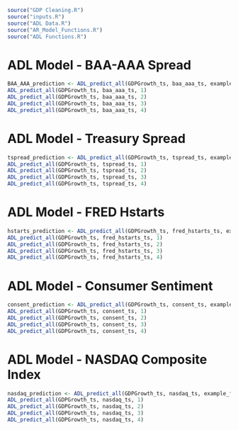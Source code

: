 
```r

source("GDP Cleaning.R")
source("inputs.R")
source("ADL Data.R")
source("AR_Model_Functions.R")
source("ADL Functions.R")

```


# ADL Model - BAA-AAA Spread 

```r

BAA_AAA_prediction <- ADL_predict_all(GDPGrowth_ts, baa_aaa_ts, example_fhorizon)
ADL_predict_all(GDPGrowth_ts, baa_aaa_ts, 1)
ADL_predict_all(GDPGrowth_ts, baa_aaa_ts, 2)
ADL_predict_all(GDPGrowth_ts, baa_aaa_ts, 3)
ADL_predict_all(GDPGrowth_ts, baa_aaa_ts, 4)

```

# ADL Model - Treasury Spread 

```r

tspread_prediction <- ADL_predict_all(GDPGrowth_ts, tspread_ts, example_fhorizon)
ADL_predict_all(GDPGrowth_ts, tspread_ts, 1)
ADL_predict_all(GDPGrowth_ts, tspread_ts, 2)
ADL_predict_all(GDPGrowth_ts, tspread_ts, 3)
ADL_predict_all(GDPGrowth_ts, tspread_ts, 4)

```




# ADL Model - FRED Hstarts

```r

hstarts_prediction <- ADL_predict_all(GDPGrowth_ts, fred_hstarts_ts, example_fhorizon)
ADL_predict_all(GDPGrowth_ts, fred_hstarts_ts, 1)
ADL_predict_all(GDPGrowth_ts, fred_hstarts_ts, 2)
ADL_predict_all(GDPGrowth_ts, fred_hstarts_ts, 3)
ADL_predict_all(GDPGrowth_ts, fred_hstarts_ts, 4)

```



# ADL Model - Consumer Sentiment

```r

consent_prediction <- ADL_predict_all(GDPGrowth_ts, consent_ts, example_fhorizon)
ADL_predict_all(GDPGrowth_ts, consent_ts, 1)
ADL_predict_all(GDPGrowth_ts, consent_ts, 2)
ADL_predict_all(GDPGrowth_ts, consent_ts, 3)
ADL_predict_all(GDPGrowth_ts, consent_ts, 4)

```

# ADL Model - NASDAQ Composite Index 

```r

nasdaq_prediction <- ADL_predict_all(GDPGrowth_ts, nasdaq_ts, example_fhorizon)
ADL_predict_all(GDPGrowth_ts, nasdaq_ts, 1)
ADL_predict_all(GDPGrowth_ts, nasdaq_ts, 2)
ADL_predict_all(GDPGrowth_ts, nasdaq_ts, 3)
ADL_predict_all(GDPGrowth_ts, nasdaq_ts, 4)

```




